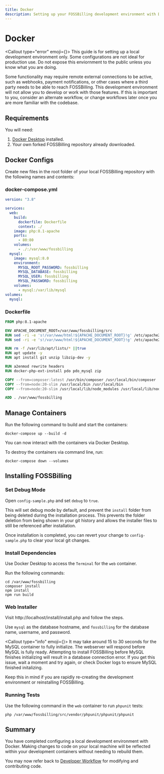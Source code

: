 ```yaml
---
title: Docker
description: Setting up your FOSSBilling development environment with Docker.
---
```



# Docker

<Callout type="error" emoji={<FontAwesomeIcon icon={faHand} />}>
  This guide is for setting up a local development environment only. Some configurations are not ideal for production use. Do not expose this enviornment to the public unless you know what you are doing.

  Some functionality may require remote external connections to be active, such as webhooks, payment notifications, or other cases where a third party needs to be able to reach FOSSBilling. This development environment will not allow you to develop or work with those features. If this is important to you, consider an alternate workflow, or change workflows later once you are more familiar with the codebase.
</Callout>

## Requirements

You will need:

1. [Docker Desktop](https://www.docker.com/products/docker-desktop/) installed.
2. Your own forked FOSSBilling repository already downloaded.

## Docker Configs

Create new files in the root folder of your local FOSSBilling repository with the following names and contents:

### docker-compose.yml

```yaml
version: "3.8"

services:
  web:
    build:
      dockerfile: Dockerfile
      context: ./
    image: php:8.1-apache
    ports:
      - 80:80
    volumes:
      - ./:/var/www/fossbilling
  mysql:
    image: mysql:8.0
    environment:
      MYSQL_ROOT_PASSWORD: fossbilling
      MYSQL_DATABASE: fossbilling
      MYSQL_USER: fossbilling
      MYSQL_PASSWORD: fossbilling
    volumes:
      - mysql:/var/lib/mysql
volumes:
  mysql:
```

### Dockerfile

```dockerfile
FROM php:8.1-apache

ENV APACHE_DOCUMENT_ROOT=/var/www/fossbilling/src
RUN sed -ri -e 's!/var/www/html!${APACHE_DOCUMENT_ROOT}!g' /etc/apache2/sites-available/*.conf
RUN sed -ri -e 's!/var/www/html!${APACHE_DOCUMENT_ROOT}!g' /etc/apache2/apache2.conf /etc/apache2/conf-available/*.conf

RUN rm -f /var/lib/apt/lists/* ||true
RUN apt update -y
RUN apt install git unzip libzip-dev -y

RUN a2enmod rewrite headers
RUN docker-php-ext-install pdo pdo_mysql zip

COPY --from=composer:latest /usr/bin/composer /usr/local/bin/composer
COPY --from=node:20-slim /usr/local/bin /usr/local/bin
COPY --from=node:20-slim /usr/local/lib/node_modules /usr/local/lib/node_modules

ADD . /var/www/fossbilling
```

## Manage Containers

Run the following command to build and start the containers:

```
docker-compose up --build -d
```

You can now interact with the containers via Docker Desktop.

To destroy the containers via command line, run:

```
docker-compose down --volumes
```


## Installing FOSSBilling

### Set Debug Mode

Open `config-sample.php` and set `debug` to `true`.

This will set debug mode by default, and prevent the `install` folder from being deleted during the installation process. This prevents the folder deletion from being shown in your git history and allows the installer files to still be referenced after installation.

Once installation is completed, you can revert your change to `config-sample.php` to clear your local git changes.

### Install Dependencies

Use Docker Desktop to access the `Terminal` for the `web` container.

Run the following commands:

```
cd /var/www/fossbilling
composer install
npm install
npm run build
```

### Web Installer

Visit http://localhost/install/install.php and follow the steps.

Use `mysql` as the database hostname, and `fossbilling` for the database name, username, and password.

<Callout type="info" emoji={<FontAwesomeIcon icon={faCircleInfo} />}>
  It may take around 15 to 30 seconds for the MySQL container to fully initialize. The webserver will respond before MySQL is fully ready. Attempting to install FOSSBilling before MySQL finishes initializing will result in a database connection error. If you get this issue, wait a moment and try again, or check Docker logs to ensure MySQL finished initalizing.

  Keep this in mind if you are rapidly re-creating the development environment or reinstalling FOSSBilling.
</Callout>

### Running Tests

Use the following command in the `web` container to run `phpunit` tests:

```
php /var/www/fossbilling/src/vendor/phpunit/phpunit/phpunit
```

## Summary

You have completed configuring a local development environment with Docker. Making changes to code on your local machine will be reflected within your development containers without needing to rebuild them.

You may now refer back to [Developer Workflow](/docs/contribution-handbook/developer-workflow) for modifying and contributing code.